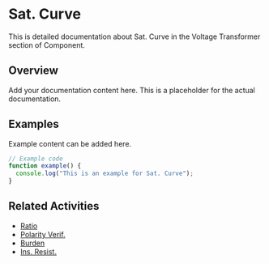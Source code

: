 # Sat. Curve

This is detailed documentation about Sat. Curve in the Voltage Transformer section of Component.

## Overview

Add your documentation content here. This is a placeholder for the actual documentation.

## Examples

Example content can be added here.

```typescript
// Example code
function example() {
  console.log("This is an example for Sat. Curve");
}
```

## Related Activities

- [Ratio](/docs/component/voltage-transformer/ratio)
- [Polarity Verif.](/docs/component/voltage-transformer/polarity-verif)
- [Burden](/docs/component/voltage-transformer/burden)
- [Ins. Resist.](/docs/component/voltage-transformer/ins-resist)
